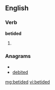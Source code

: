 ==English==

===Verb===
'''betided'''

# {{past of|[[betide]]}}

===Anagrams===
* {{alphagram|bddeeit}}
* [[debited#English|debited]]

[[mg:betided]]
[[vi:betided]]